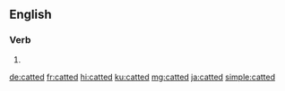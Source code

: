 ==English==

===Verb===
{{head|en|verb form}}

# {{en-past of|cat}}

[[de:catted]]
[[fr:catted]]
[[hi:catted]]
[[ku:catted]]
[[mg:catted]]
[[ja:catted]]
[[simple:catted]]